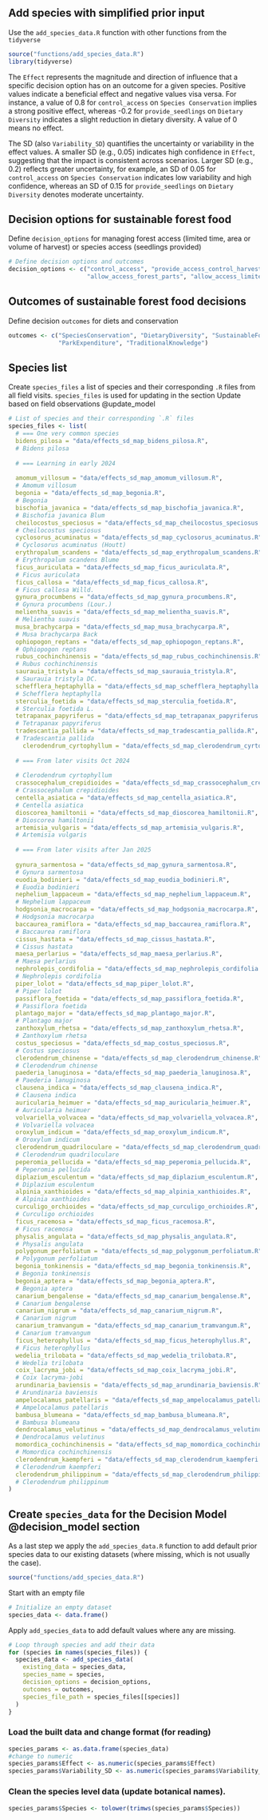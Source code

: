 
## Add species with simplified prior input

Use the `add_species_data.R` function with other functions from the `tidyverse`

```r
source("functions/add_species_data.R")
library(tidyverse)
```

The `Effect` represents the magnitude and direction of influence that a specific decision option has on an outcome for a given species. Positive values indicate a beneficial effect and negative values visa versa. For instance, a value of 0.8 for `control_access` on `Species Conservation` implies a strong positive effect, whereas -0.2 for `provide_seedlings` on `Dietary Diversity` indicates a slight reduction in dietary diversity. A value of 0 means no effect. 

The SD (also `Variability_SD`) quantifies the uncertainty or variability in the effect values. A smaller SD (e.g., 0.05) indicates high confidence in `Effect`, suggesting that the impact is consistent across scenarios. Larger SD (e.g., 0.2) reflects greater uncertainty, for example, an SD of 0.05 for `control_access` on `Species Conservation` indicates low variability and high confidence, whereas an SD of 0.15 for `provide_seedlings` on `Dietary Diversity` denotes moderate uncertainty. 

## Decision options for sustainable forest food

Define `decision_options` for managing forest access (limited time, area or volume of harvest) or species access (seedlings provided)

```r
# Define decision options and outcomes
decision_options <- c("control_access", "provide_access_control_harvest", 
                      "allow_access_forest_parts", "allow_access_limited_time", "provide_seedlings")

```

## Outcomes of sustainable forest food decisions

Define decision `outcomes` for diets and conservation

```r
outcomes <- c("SpeciesConservation", "DietaryDiversity", "SustainableFoodEnv", 
              "ParkExpenditure", "TraditionalKnowledge")
```

## Species list

Create `species_files` a list of species and their corresponding `.R` files from all field visits. `species_files` is used for updating in the section Update based on field observations @update_model

```r
# List of species and their corresponding `.R` files
species_files <- list(
  # === One very common species 
  bidens_pilosa = "data/effects_sd_map_bidens_pilosa.R",               
  # Bidens pilosa
  
  # === Learning in early 2024
  
  amomum_villosum = "data/effects_sd_map_amomum_villosum.R",           
  # Amomum villosum
  begonia = "data/effects_sd_map_begonia.R",                 
  # Begonia
  bischofia_javanica = "data/effects_sd_map_bischofia_javanica.R",    
  # Bischofia javanica Blum
  cheilocostus_speciosus = "data/effects_sd_map_cheilocostus_speciosus.R", 
  # Cheilocostus speciosus
  cyclosorus_acuminatus = "data/effects_sd_map_cyclosorus_acuminatus.R",
  # Cyclosorus acuminatus (Houtt)
  erythropalum_scandens = "data/effects_sd_map_erythropalum_scandens.R", 
  # Erythropalum scandens Blume
  ficus_auriculata = "data/effects_sd_map_ficus_auriculata.R", 
  # Ficus auriculata
  ficus_callosa = "data/effects_sd_map_ficus_callosa.R",     
  # Ficus callosa Willd.
  gynura_procumbens = "data/effects_sd_map_gynura_procumbens.R",        
  # Gynura procumbens (Lour.)
  melientha_suavis = "data/effects_sd_map_melientha_suavis.R",      
  # Melientha suavis
  musa_brachycarpa = "data/effects_sd_map_musa_brachycarpa.R",           
  # Musa brachycarpa Back
  ophiopogon_reptans = "data/effects_sd_map_ophiopogon_reptans.R",   
  # Ophiopogon reptans
  rubus_cochinchinensis = "data/effects_sd_map_rubus_cochinchinensis.R",     
  # Rubus cochinchinensis
  saurauia_tristyla = "data/effects_sd_map_saurauia_tristyla.R",      
  # Saurauia tristyla DC.
  schefflera_heptaphylla = "data/effects_sd_map_schefflera_heptaphylla.R", 
  # Schefflera heptaphylla
  sterculia_foetida = "data/effects_sd_map_sterculia_foetida.R",     
  # Sterculia foetida L.
  tetrapanax_papyriferus = "data/effects_sd_map_tetrapanax_papyriferus.R", 
  # Tetrapanax papyriferus
  tradescantia_pallida = "data/effects_sd_map_tradescantia_pallida.R", 
  # Tradescantia pallida
    clerodendrum_cyrtophyllum = "data/effects_sd_map_clerodendrum_cyrtophyllum.R", 
  
  # === From later visits Oct 2024
  
  # Clerodendrum cyrtophyllum
  crassocephalum_crepidioides = "data/effects_sd_map_crassocephalum_crepidioides.R", 
  # Crassocephalum crepidioides
  centella_asiatica = "data/effects_sd_map_centella_asiatica.R", 
  # Centella asiatica
  dioscorea_hamiltonii = "data/effects_sd_map_dioscorea_hamiltonii.R", 
  # Dioscorea hamiltonii
  artemisia_vulgaris = "data/effects_sd_map_artemisia_vulgaris.R", 
  # Artemisia vulgaris
  
  # === From later visits after Jan 2025
  
  gynura_sarmentosa = "data/effects_sd_map_gynura_sarmentosa.R", 
  # Gynura sarmentosa
  euodia_bodinieri = "data/effects_sd_map_euodia_bodinieri.R", 
  # Euodia bodinieri
  nephelium_lappaceum = "data/effects_sd_map_nephelium_lappaceum.R", 
  # Nephelium lappaceum
  hodgsonia_macrocarpa = "data/effects_sd_map_hodgsonia_macrocarpa.R", 
  # Hodgsonia macrocarpa
  baccaurea_ramiflora = "data/effects_sd_map_baccaurea_ramiflora.R", 
  # Baccaurea ramiflora
  cissus_hastata = "data/effects_sd_map_cissus_hastata.R", 
  # Cissus hastata
  maesa_perlarius = "data/effects_sd_map_maesa_perlarius.R", 
  # Maesa perlarius
  nephrolepis_cordifolia = "data/effects_sd_map_nephrolepis_cordifolia.R", 
  # Nephrolepis cordifolia
  piper_lolot = "data/effects_sd_map_piper_lolot.R", 
  # Piper lolot
  passiflora_foetida = "data/effects_sd_map_passiflora_foetida.R", 
  # Passiflora foetida
  plantago_major = "data/effects_sd_map_plantago_major.R", 
  # Plantago major
  zanthoxylum_rhetsa = "data/effects_sd_map_zanthoxylum_rhetsa.R", 
  # Zanthoxylum rhetsa
  costus_speciosus = "data/effects_sd_map_costus_speciosus.R", 
  # Costus speciosus
  clerodendrum_chinense = "data/effects_sd_map_clerodendrum_chinense.R", 
  # Clerodendrum chinense
  paederia_lanuginosa = "data/effects_sd_map_paederia_lanuginosa.R", 
  # Paederia lanuginosa
  clausena_indica = "data/effects_sd_map_clausena_indica.R", 
  # Clausena indica
  auricularia_heimuer = "data/effects_sd_map_auricularia_heimuer.R", 
  # Auricularia heimuer
  volvariella_volvacea = "data/effects_sd_map_volvariella_volvacea.R", 
  # Volvariella volvacea
  oroxylum_indicum = "data/effects_sd_map_oroxylum_indicum.R", 
  # Oroxylum indicum
  clerodendrum_quadriloculare = "data/effects_sd_map_clerodendrum_quadriloculare.R", 
  # Clerodendrum quadriloculare
  peperomia_pellucida = "data/effects_sd_map_peperomia_pellucida.R", 
  # Peperomia pellucida
  diplazium_esculentum = "data/effects_sd_map_diplazium_esculentum.R", 
  # Diplazium esculentum
  alpinia_xanthioides = "data/effects_sd_map_alpinia_xanthioides.R", 
  # Alpinia xanthioides
  curculigo_orchioides = "data/effects_sd_map_curculigo_orchioides.R", 
  # Curculigo orchioides
  ficus_racemosa = "data/effects_sd_map_ficus_racemosa.R", 
  # Ficus racemosa
  physalis_angulata = "data/effects_sd_map_physalis_angulata.R", 
  # Physalis angulata
  polygonum_perfoliatum = "data/effects_sd_map_polygonum_perfoliatum.R", 
  # Polygonum perfoliatum
  begonia_tonkinensis = "data/effects_sd_map_begonia_tonkinensis.R", 
  # Begonia tonkinensis
  begonia_aptera = "data/effects_sd_map_begonia_aptera.R", 
  # Begonia aptera
  canarium_bengalense = "data/effects_sd_map_canarium_bengalense.R", 
  # Canarium bengalense
  canarium_nigrum = "data/effects_sd_map_canarium_nigrum.R", 
  # Canarium nigrum
  canarium_tramvangum = "data/effects_sd_map_canarium_tramvangum.R", 
  # Canarium tramvangum
  ficus_heterophyllus = "data/effects_sd_map_ficus_heterophyllus.R", 
  # Ficus heterophyllus
  wedelia_trilobata = "data/effects_sd_map_wedelia_trilobata.R", 
  # Wedelia trilobata
  coix_lacryma_jobi = "data/effects_sd_map_coix_lacryma_jobi.R", 
  # Coix lacryma-jobi
  arundinaria_baviensis = "data/effects_sd_map_arundinaria_baviensis.R", 
  # Arundinaria baviensis
  ampelocalamus_patellaris = "data/effects_sd_map_ampelocalamus_patellaris.R", 
  # Ampelocalamus patellaris
  bambusa_blumeana = "data/effects_sd_map_bambusa_blumeana.R", 
  # Bambusa blumeana
  dendrocalamus_velutinus = "data/effects_sd_map_dendrocalamus_velutinus.R", 
  # Dendrocalamus velutinus
  momordica_cochinchinensis = "data/effects_sd_map_momordica_cochinchinensis.R", 
  # Momordica cochinchinensis
  clerodendrum_kaempferi = "data/effects_sd_map_clerodendrum_kaempferi.R", 
  # Clerodendrum kaempferi
  clerodendrum_philippinum = "data/effects_sd_map_clerodendrum_philippinum.R" 
  # Clerodendrum philippinum
)

```

## Create `species_data` for the Decision Model @decision_model section 

As a last step we apply the `add_species_data.R` function to add default prior species data to our existing datasets (where missing, which is not usually the case). 

```r
source("functions/add_species_data.R")

```

Start with an empty file

```r
# Initialize an empty dataset
species_data <- data.frame()
```

Apply `add_species_data` to add default values where any are missing.

```r

# Loop through species and add their data
for (species in names(species_files)) {
  species_data <- add_species_data(
    existing_data = species_data,
    species_name = species,
    decision_options = decision_options,
    outcomes = outcomes,
    species_file_path = species_files[[species]]
  )
}

```

###  Load the built data and change format (for reading)

```r
species_params <- as.data.frame(species_data)
#change to numeric
species_params$Effect <- as.numeric(species_params$Effect)
species_params$Variability_SD <- as.numeric(species_params$Variability_SD)
```

### Clean the species level data (update botanical names). 

```r
species_params$Species <- tolower(trimws(species_params$Species))
```

<!-- ### Construct the species_data object for each species based on `species_params`. -->

<!-- ```{r} -->
<!-- source("functions/generate_species_data.R") -->
<!-- species_data <- generate_species_data(species_params) -->
<!-- ``` -->
